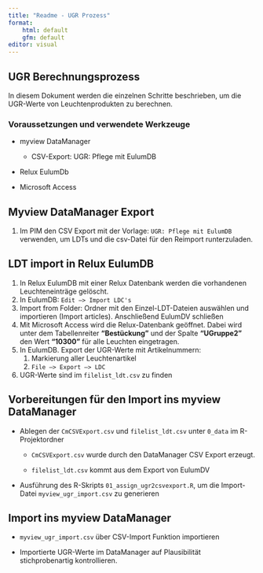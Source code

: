 ```yaml
---
title: "Readme - UGR Prozess"
format:
    html: default
    gfm: default
editor: visual
---
```


## UGR Berechnungsprozess

In diesem Dokument werden die einzelnen Schritte beschrieben, um die UGR-Werte von Leuchtenprodukten zu berechnen.

### Voraussetzungen und verwendete Werkzeuge

-   myview DataManager

    -   CSV-Export: UGR: Pflege mit EulumDB

-   Relux EulumDb

-   Microsoft Access

## Myview DataManager Export

1.  Im PIM den CSV Export mit der Vorlage: `UGR: Pflege mit EulumDB` verwenden, um LDTs und die csv-Datei für den Reimport runterzuladen.

## LDT import in Relux EulumDB

1.  In Relux EulumDB mit einer Relux Datenbank werden die vorhandenen Leuchteneinträge gelöscht.
2.  In EulumDB: `Edit –> Import LDC's`
3.  Import from Folder: Ordner mit den Einzel-LDT-Dateien auswählen und importieren (Import articles). Anschließend EulumDV schließen
4.  Mit Microsoft Access wird die Relux-Datenbank geöffnet. Dabei wird unter dem Tabellenreiter **"Bestückung"** und der Spalte **"UGruppe2"** den Wert **"10300"** für alle Leuchten eingetragen.
5.  In EulumDB. Export der UGR-Werte mit Artikelnummern:
    1.  Markierung aller Leuchtenartikel
    2.  `File –> Export –> LDC`
6.  UGR-Werte sind im `filelist_ldt.csv` zu finden

## Vorbereitungen für den Import ins myview DataManager

-   Ablegen der `CmCSVExport.csv` und `filelist_ldt.csv` unter `0_data` im R-Projektordner

    -   `CmCSVExport.csv` wurde durch den DataManager CSV Export erzeugt.

    -   `filelist_ldt.csv` kommt aus dem Export von EulumDV

-   Ausführung des R-Skripts `01_assign_ugr2csvexport.R`, um die Import-Datei `myview_ugr_import.csv` zu generieren

## Import ins myview DataManager

-   `myview_ugr_import.csv` über CSV-Import Funktion importieren

-   Importierte UGR-Werte im DataManager auf Plausibilität stichprobenartig kontrollieren.
